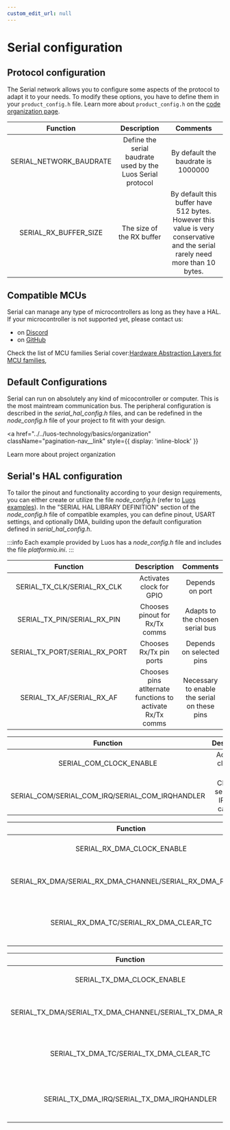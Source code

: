 ```yaml
---
custom_edit_url: null
---
```



# Serial configuration

## Protocol configuration

The Serial network allows you to configure some aspects of the protocol to adapt it to your needs. To modify these options, you have to define them in your `product_config.h` file.
Learn more about `product_config.h` on the [code organization page](../../luos-technology/basics/organization).

|              Function               |                    Description                    |             Comments             |
| :---------------------------------: | :-----------------------------------------------: | :------------------------------: |
|          SERIAL_NETWORK_BAUDRATE    |   Define the serial baudrate used by the Luos Serial protocol        | By default the baudrate is 1000000 |
|          SERIAL_RX_BUFFER_SIZE      |   The size of the RX buffer        | By default this buffer have 512 bytes. However  this value is very conservative and the serial rarely need more than 10 bytes. |


## Compatible MCUs

Serial can manage any type of microcontrollers as long as they have a HAL. If your microcontroller is not supported yet, please contact us:

- on <a href="https://discord.gg/luos" target="_blank" rel="external nofollow">Discord</a>
- on <a href="https://github.com/Luos-io/ROBUS_engine/issues/new?assignees=nicolas-rabault&labels=porting&template=porting-request.md&title=%5BMCU+PORTING%5D+" target="_blank">GitHub</a>

Check the list of MCU families Serial cover:<a href="https://github.com/Luos-io/ROBUS_engine/tree/main/network/serial/HAL" target="_blank">Hardware Abstraction Layers for MCU families</a>,

## Default Configurations
Serial can run on absolutely any kind of micocontroller or computer. This is the most maintream communication bus. The peripheral configuration is described in the _serial_hal_config.h_ files, and can be redefined in the _node_config.h_ file of your project to fit with your design.

<a
  href="../../luos-technology/basics/organization"
  className="pagination-nav__link"
  style={{ display: 'inline-block' }}
>
  Learn more about project organization
</a>

## Serial's HAL configuration

To tailor the pinout and functionality according to your design requirements, you can either create or utilize the file _node_config.h_ (refer to [Luos examples](https://github.com/Luos-io/ROBUS_engine/tree/main/examples)).
In the "SERIAL HAL LIBRARY DEFINITION" section of the _node_config.h_ file of compatible examples, you can define pinout, USART settings, and optionally DMA, building upon the default configuration defined in _serial_hal_config.h_.

:::info 
Each example provided by Luos has a _node_config.h_ file and includes the file _platformio.ini_.
:::

<Tabs>
    <TabItem value="Pinout" label="Pinout">

|              Function               |                    Description                             |             Comments             |
| :---------------------------------: | :--------------------------------------------------------: | :------------------------------: |
| SERIAL_TX_CLK/SERIAL_RX_CLK         |             Activates clock for GPIO                       |         Depends on port          |
|        SERIAL_TX_PIN/SERIAL_RX_PIN  |          Chooses pinout for Rx/Tx comms                    | Adapts to the chosen serial bus  |
|        SERIAL_TX_PORT/SERIAL_RX_PORT|          Chooses Rx/Tx pin ports                           |     Depends on selected pins     |
|         SERIAL_TX_AF/SERIAL_RX_AF   | Chooses pins atlternate functions to activate Rx/Tx comms  | Necessary to enable the serial on these pins |

</TabItem>
<TabItem value="Communication" label="Communication">

|                 Function                  |             Description              |            Comments             |
| :---------------------------------------: | :----------------------------------: | :-----------------------------: |
|           SERIAL_COM_CLOCK_ENABLE           |      Activates clock for serial      |      Depends on serial bus      |
| SERIAL_COM/SERIAL_COM_IRQ/SERIAL_COM_IRQHANDLER | Chooses serial bus, IRQ and callback | Adapts to the serial bus chosen |

</TabItem>
<TabItem value="RX DMA" label="RX DMA(optional)">

|                    Function                     |           Description           |       Comments        |
| :---------------------------------------------: | :-----------------------------: | :-------------------: |
|             SERIAL_RX_DMA_CLOCK_ENABLE             |   Activates clock for DMA   | Necessary for DMA |
| SERIAL_RX_DMA/SERIAL_RX_DMA_CHANNEL/SERIAL_RX_DMA_REQUEST | Chooses The DMA and the link with Serial | Necessary for DMA |
| SERIAL_RX_DMA_TC/SERIAL_RX_DMA_CLEAR_TC | Indicate the transfert complete interface | Necessary for transfert complete event |

</TabItem>

<TabItem value="TX DMA" label="TX DMA(optional)">

|                    Function                     |           Description           |       Comments        |
| :---------------------------------------------: | :-----------------------------: | :-------------------: |
|             SERIAL_TX_DMA_CLOCK_ENABLE             |   Activates clock for DMA   | Necessary for DMA |
| SERIAL_TX_DMA/SERIAL_TX_DMA_CHANNEL/SERIAL_TX_DMA_REQUEST | Chooses The DMA and the link with Serial | Necessary for DMA |
| SERIAL_TX_DMA_TC/SERIAL_TX_DMA_CLEAR_TC | Indicate the transfert complete interface | Necessary for transfert complete event |
| SERIAL_TX_DMA_IRQ/SERIAL_TX_DMA_IRQHANDLER | Manage the IRQ callback | Necessary for transfert complete event |

</TabItem>

</Tabs>
